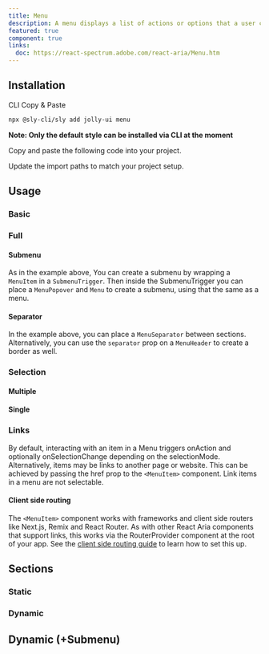```yaml
---
title: Menu
description: A menu displays a list of actions or options that a user can choose.
featured: true
component: true
links:
  doc: https://react-spectrum.adobe.com/react-aria/Menu.htm
---
```


<ComponentPreview name="dropdown-menu-demo" />

## Installation

<Tabs defaultValue="cli">

<TabsList>
  <TabsTrigger value="cli">CLI</TabsTrigger>
  <TabsTrigger value="manual">Copy & Paste</TabsTrigger>
</TabsList>

<TabsContent value="cli">

```bash
npx @sly-cli/sly add jolly-ui menu
```

**Note: Only the default style can be installed via CLI at the moment**

</TabsContent>

<TabsContent value="manual">

<Steps>

<Step>Copy and paste the following code into your project.</Step>

<ComponentSource name="menu" />

<Step>Update the import paths to match your project setup.</Step>

</Steps>

</TabsContent>

</Tabs>

## Usage

### Basic

<ComponentPreview name="dropdown-menu-basic" />

### Full

<ComponentPreview name="dropdown-menu-demo" />

#### Submenu

As in the example above, You can create a submenu by wrapping a `MenuItem` in a `SubmenuTrigger`. Then inside the SubmenuTrigger you can place a `MenuPopover` and `Menu` to create a submenu, using that the same as a menu.

#### Separator

In the example above, you can place a `MenuSeparator` between sections. Alternatively, you can use the `separator` prop on a `MenuHeader` to create a border as well.

### Selection

#### Multiple

<ComponentPreview name="dropdown-menu-checkboxes" />

#### Single

<ComponentPreview name="dropdown-menu-radio-group" />

### Links

By default, interacting with an item in a Menu triggers onAction and optionally onSelectionChange depending on the selectionMode.
Alternatively, items may be links to another page or website. This can be achieved by passing the href prop to the `<MenuItem>` component. Link items in a menu are not selectable.

#### Client side routing

The `<MenuItem>` component works with frameworks and client side routers like Next.js, Remix and React Router.
As with other React Aria components that support links, this works via the RouterProvider component at the root of your app.
See the [client side routing guide](https://react-spectrum.adobe.com/react-aria/routing.html) to learn how to set this up.

<ComponentPreview name="dropdown-menu-link" />

## Sections

### Static

<ComponentPreview name="dropdown-menu-section" />

### Dynamic

<ComponentPreview name="dropdown-menu-dynamic" />

## Dynamic (+Submenu)

<ComponentPreview name="dropdown-menu-sub-dynamic" />
